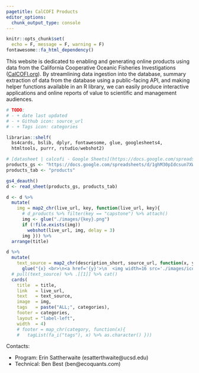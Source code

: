 ```yaml
---
pagetitle: CalCOFI Products
editor_options:
  chunk_output_type: console
---
```


```r
knitr::opts_chunk$set(
  echo = F, message = F, warning = F)
fontawesome::fa_html_dependency()
```

<!-- Google tag (gtag.js) -->
<script async src="https://www.googletagmanager.com/gtag/js?id=G-0HVK8TDMCF"></script>
<script>
  window.dataLayer = window.dataLayer || [];
  function gtag(){dataLayer.push(arguments);}
  gtag('js', new Date());

  gtag('config', 'G-0HVK8TDMCF');
</script>

This website is dedicated to enabling and generating online products using data from the California Cooperative Oceanic Fisheries Investigations ([CalCOFI.org](https://CalCOFI.org)). By streamlining data ingestion into the database, summary extraction of data from the database using a public-facing API, and making helper functions available in an R library, we can easily produce interactive applications and online reports of value to scientific and management audiences.

```r
# TODO: 
# - + date last updated
# - + Github icon: source_url
# - + Tags icon: categories

librarian::shelf(
  bs4cards, bslib, dplyr, fontawesome, glue, googlesheets4, 
  htmltools, purrr, rstudio/webshot2)

# [datasheet | calcofi - Google Sheets](https://docs.google.com/spreadsheets/d/1ghM30pIdcsun7XWzLRKh4EilUplN60YdHayfiilPFwE/edit?pli=1#gid=600242061)
products_gs <- "https://docs.google.com/spreadsheets/d/1ghM30pIdcsun7XWzLRKh4EilUplN60YdHayfiilPFwE/edit"
products_tab <- "products"

gs4_deauth()
d <- read_sheet(products_gs, products_tab)

d <- d %>% 
  mutate(
    img = map2_chr(live_url, key, function(live_url, key){
      # d_products %>% filter(key == "capstone") %>% attach()
      img <- glue("./images/{key}.png")
      if (!file.exists(img))
        webshot(live_url, img, delay = 3)
      img })) %>% 
  arrange(title) 

d %>% 
  mutate(
    text_source = map2_chr(description_short, source_url, function(x, y){
      glue("{x} <br>\n<a href='{y}'>\n  <img width=16 src='./images/icon_github.svg'> code</a>") } )) %>% 
  # pull(text_source) %>% .[[1]] %>% cat()
  cards(
    title  = title,
    link   = live_url,
    text   = text_source,
    image  = img,
    tags   = paste("ALL;", categories),
    footer = categories,
    layout = "label-left",
    width  = 4)
    # footer = map_chr(category, function(x){
    #   tagList(fa_i("tags"), x) %>% as.character() }))
```

Contacts: 

- Program: Erin Sattherwaite (esatterthwaite@ucsd.edu)
- Technical: Ben Best (ben@ecoquants.com)

<script>
$('.card-text').each(function() { 
  var x=$(this).text(); 
  $(this).html(x);
});
</script>
